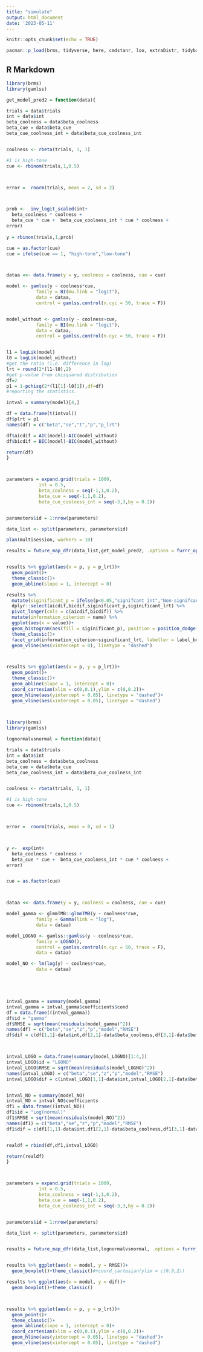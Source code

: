 ```yaml
---
title: "simulate"
output: html_document
date: '2023-05-11'
---
```


```r
knitr::opts_chunk$set(echo = TRUE)

pacman::p_load(brms, tidyverse, here, cmdstanr, loo, extraDistr, tidybayes, furrr,bayesplot, patchwork, progressr, R.utils, scales)

```

## R Markdown


```r

library(brms)
library(gamlss)

get_model_pred2 = function(data){

trials = data$trials
int = data$int
beta_coolness = data$beta_coolness
beta_cue = data$beta_cue
beta_cue_coolness_int = data$beta_cue_coolness_int


coolness <- rbeta(trials, 1, 1)

#1 is high-tone
cue <- rbinom(trials,1,0.5)



error =  rnorm(trials, mean = 2, sd = 2)



prob <-  inv_logit_scaled(int+
  beta_coolness * coolness +
  beta_cue * cue +  beta_cue_coolness_int * cue * coolness + 
error)
  
y = rbinom(trials,1,prob)

cue = as.factor(cue)
cue = ifelse(cue == 1, "high-tone","low-tone")



dataa <<- data.frame(y = y, coolness = coolness, cue = cue)

model <- gamlss(y ~ coolness*cue,
           family = BI(mu.link = "logit"),
           data = dataa,
           control = gamlss.control(n.cyc = 50, trace = F))


model_without <- gamlss(y ~ coolness+cue,
           family = BI(mu.link = "logit"),
           data = dataa,
           control = gamlss.control(n.cyc = 50, trace = F))


l1 = logLik(model)
l0 = logLik(model_without)
#get the ratio (i.e. difference in log)
lrt = round(2*(l1-l0),2)
#get p-value from chisquared distribution
df=2
p1 = 1-pchisq(2*(l1[1]-l0[1]),df=df)
#reporting the statistics.

intval = summary(model)[4,]

df = data.frame(t(intval))
df$plrt = p1
names(df) = c("beta","se","t","p","p_lrt")

df$aicdif = AIC(model)-AIC(model_without)
df$bicdif = BIC(model)-BIC(model_without)

return(df)
}



parameters = expand.grid(trials = 1000,
            int = 0.5,
            beta_coolness = seq(-1,1,0.2),
            beta_cue = seq(-1,1,0.2),
            beta_cue_coolness_int = seq(-3,3,by = 0.2))


parameters$id = 1:nrow(parameters)

data_list <- split(parameters, parameters$id)

plan(multisession, workers = 10)

results = future_map_dfr(data_list,get_model_pred2, .options = furrr_options(seed = TRUE), .progress = TRUE)


results %>% ggplot(aes(x = p, y = p_lrt))+
  geom_point()+
  theme_classic()+
  geom_abline(slope = 1, intercept = 0)

results %>% 
  mutate(siginificant_p = ifelse(p<0.05,"signifcant int","Non-signifcant int"), siginificant_lrt = ifelse(p_lrt<0.05,"signifcant int","Non-signifcant int"))%>%
  dplyr::select(aicdif,bicdif,siginificant_p,siginificant_lrt) %>% 
  pivot_longer(cols = c(aicdif,bicdif)) %>% 
  mutate(information_citerion = name) %>% 
  ggplot(aes(x = value))+
  geom_histogram(aes(fill = siginificant_p), position = position_dodge())+
  theme_classic()+
  facet_grid(information_citerion~siginificant_lrt, labeller = label_both)+
  geom_vline(aes(xintercept = 0), linetype = "dashed")



results %>% ggplot(aes(x = p, y = p_lrt))+
  geom_point()+
  theme_classic()+
  geom_abline(slope = 1, intercept = 0)+
  coord_cartesian(xlim = c(0,0.1),ylim = c(0,0.2))+
  geom_hline(aes(yintercept = 0.05), linetype = "dashed")+
  geom_vline(aes(xintercept = 0.05), linetype = "dashed")
  



```



```r

library(brms)
library(gamlss)

lognormalvsnormal = function(data){

trials = data$trials
int = data$int
beta_coolness = data$beta_coolness
beta_cue = data$beta_cue
beta_cue_coolness_int = data$beta_cue_coolness_int


coolness <- rbeta(trials, 1, 1)

#1 is high-tone
cue <- rbinom(trials,1,0.5)



error =  rnorm(trials, mean = 0, sd = 1)



y <-  exp(int+
  beta_coolness * coolness +
  beta_cue * cue +  beta_cue_coolness_int * cue * coolness + 
error)


cue = as.factor(cue)



dataa <<- data.frame(y = y, coolness = coolness, cue = cue)

model_gamma <- glmmTMB::glmmTMB(y ~ coolness*cue,
           family = Gamma(link = "log"),
           data = dataa)

model_LOGNO <- gamlss::gamlss(y ~ coolness*cue,
           family = LOGNO(),
           control = gamlss.control(n.cyc = 50, trace = F),
           data = dataa)

model_NO <- lm(log(y) ~ coolness*cue,
           data = dataa)





intval_gamma = summary(model_gamma)
intval_gamma = intval_gamma$coefficients$cond
df = data.frame((intval_gamma))
df$id = "gamma"
df$RMSE = sqrt(mean(residuals(model_gamma)^2))
names(df) = c("beta","se","z","p","model","RMSE")
df$dif = c(df[1,1]-data$int,df[2,1]-data$beta_coolness,df[3,1]-data$beta_cue,df[4,1]-data$beta_cue_coolness_int)



intval_LOGO = data.frame(summary(model_LOGNO)[1:4,])
intval_LOGO$id = "LGONO"
intval_LOGO$RMSE = sqrt(mean(residuals(model_LOGNO)^2))
names(intval_LOGO) = c("beta","se","z","p","model","RMSE")
intval_LOGO$dif = c(intval_LOGO[1,1]-data$int,intval_LOGO[2,1]-data$beta_coolness,intval_LOGO[3,1]-data$beta_cue,intval_LOGO[4,1]-data$beta_cue_coolness_int)


intval_NO = summary(model_NO)
intval_NO = intval_NO$coefficients
df1 = data.frame((intval_NO))
df1$id = "Log(normal)"
df1$RMSE = sqrt(mean(residuals(model_NO)^2))
names(df1) = c("beta","se","z","p","model","RMSE")
df1$dif = c(df1[1,1]-data$int,df1[2,1]-data$beta_coolness,df1[3,1]-data$beta_cue,df1[4,1]-data$beta_cue_coolness_int)


realdf = rbind(df,df1,intval_LOGO)

return(realdf)
}



parameters = expand.grid(trials = 1000,
            int = 0.5,
            beta_coolness = seq(-1,1,0.2),
            beta_cue = seq(-1,1,0.2),
            beta_cue_coolness_int = seq(-3,3,by = 0.2))


parameters$id = 1:nrow(parameters)

data_list <- split(parameters, parameters$id)


results = future_map_dfr(data_list,lognormalvsnormal, .options = furrr_options(seed = TRUE), .progress = TRUE)


results %>% ggplot(aes(x = model, y = RMSE))+
  geom_boxplot()+theme_classic()#+coord_cartesian(ylim = c(0.9,2))

results %>% ggplot(aes(x = model, y = dif))+
  geom_boxplot()+theme_classic()



results %>% ggplot(aes(x = p, y = p_lrt))+
  geom_point()+
  theme_classic()+
  geom_abline(slope = 1, intercept = 0)+
  coord_cartesian(xlim = c(0,0.1),ylim = c(0,0.2))+
  geom_hline(aes(yintercept = 0.05), linetype = "dashed")+
  geom_vline(aes(xintercept = 0.05), linetype = "dashed")
  

```


